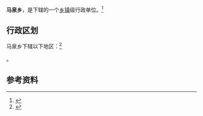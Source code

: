 {{中国乡级行政区|62/11/25/204/000}}

'''马泉乡'''，是{{PRC admin/fullname|62/11/25/204/000|3}}下辖的一个[[乡镇|乡镇]]级行政单位。<ref>{{PRC admin/ref sgc|{{PRC admin/parent|62/11/25/204/000}}}}</ref>

== 行政区划 ==

马泉乡下辖以下地区：<ref>{{PRC admin/ref sgc|62/11/25/204/000}}</ref>

{{PRC admin/children|62/11/25/204/000}}。

== 参考资料 ==

{{reflist}}

{{行政区划小作品}}
{{PRC admin/navcat|62/11/25/204/000}}